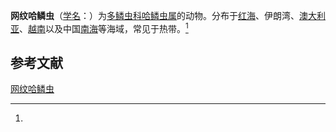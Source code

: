 {{Speciesbox
| name = 网纹哈鳞虫
| status = 
| status_system = 
| image = 
| genus = Harmothoe
| species = dictyophora
| authority = (Grube, 1878)<ref name='id10443'>{{cite web| url =http://www.bioinfo.cn/db05/BjdwSpecies.php?action=view&id=10443| title =网纹哈鳞虫| work =《中国动物物种编目数据库》| publisher =中国科学院微生物研究所| author =中国科学院动物研究所| accessdate =2009-04-16| deadurl =yes| archiveurl =https://web.archive.org/web/20160305010346/http://www.bioinfo.cn/db05/BjdwSpecies.php?action=view&id=10443| archivedate =2016-03-05}}</ref>
}}

'''网纹哈鳞虫'''（[[学名|学名]]：{{lang|la|''Harmothoe dictyophora''}}）为[[多鳞虫科|多鳞虫科]][[哈鳞虫属|哈鳞虫属]]的动物。分布于[[红海|红海]]、伊朗湾、[[澳大利亚|澳大利亚]]、[[越南|越南]]以及中国[[南海|南海]]等海域，常见于热带。<ref name='id10443'/>

== 参考文献 ==
{{reflist}}

{{Wikispecies|Harmothoe dictyophora}}
{{Taxonbar|from=Q2472086}}

[[Category:哈鳞虫属|网纹哈鳞虫]]


{{环节动物小作品}}